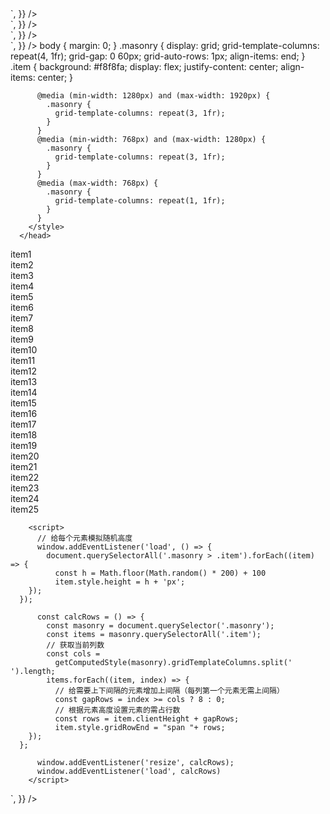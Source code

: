 
<Meta of={GridStory} />

<Title>Grid 自动布局</Title>
<Canvas
  of={GridStory.Demo1}
  source={{
    code: `
      <div className="ml-auto mr-auto grid grid-cols-[1fr_1fr_2fr] gap-6 mt-3">
        <div className="bg-amber-300 h-10"></div>
        <div className="bg-amber-300 h-10"></div>
        <div className="bg-amber-300 h-10"></div>
        <div className="bg-amber-300 h-10"></div>
      </div>
  `,
  }}
/>

<Title>Grid 自动布局 定宽</Title>
<Canvas
  of={GridStory.Demo2}
  source={{
    code: `
      <div className="ml-auto mr-auto grid grid-cols-[1fr_100px_2fr] gap-6 mt-3">
        <div className="bg-amber-300 h-10"></div>
        <div className="bg-amber-300 h-10"></div>
        <div className="bg-amber-300 h-10"></div>
        <div className="bg-amber-300 h-10"></div>
      </div>
  `,
  }}
/>

<Title>Grid 响应式布局【最少宽度300】</Title>
<Canvas
  of={GridStory.Demo3}
  source={{
    code: `
      <div className="ml-auto mr-auto grid grid-cols-[repeat(auto-fit,minmax(300px,1fr))] gap-6 mt-3">
        <div className="bg-amber-300 h-10"></div>
        <div className="bg-amber-300 h-10"></div>
        <div className="bg-amber-300 h-10"></div>
        <div className="bg-amber-300 h-10"></div>
        <div className="bg-amber-300 h-10"></div>
      </div>
  `,
  }}
/>

<Title>Grid 不定宽自定排列</Title>
<Canvas
  of={GridStory.Demo4}
  source={{
    code: `
      <div className="ml-auto mr-auto grid grid-cols-[repeat(auto-fit,minmax(300px,1fr))] grid-flow-row-dense gap-6 mt-3">
        <div className="bg-amber-300 h-10"></div>
        <div className="bg-amber-300 h-10"></div>
        <div className="bg-amber-300 h-10 col-start-[span_2] "></div>
        <div className="bg-amber-300 h-10"></div>
        <div className="bg-amber-300 h-10"></div>
        <div className="bg-amber-300 h-10"></div>
      </div>
  `,
  }}
/>

<Title>Grid 瀑布流</Title>
<Canvas
  of={GridStory.Demo5}
  source={{
    code: `
      <style>
      body {
        margin: 0;
      }
      .masonry {
        display: grid;
        grid-template-columns: repeat(4, 1fr);
        grid-gap: 0 60px;
        grid-auto-rows: 1px;
        align-items: end;
      }
      .item {
        background: #f8f8fa;
        display: flex;
        justify-content: center;
        align-items: center;
      }

          @media (min-width: 1280px) and (max-width: 1920px) {
            .masonry {
              grid-template-columns: repeat(3, 1fr);
            }
          }
          @media (min-width: 768px) and (max-width: 1280px) {
            .masonry {
              grid-template-columns: repeat(3, 1fr);
            }
          }
          @media (max-width: 768px) {
            .masonry {
              grid-template-columns: repeat(1, 1fr);
            }
          }
        </style>
      </head>

  <body>
    <div class="masonry">
      <div class="item">item1</div>
      <div class="item">item2</div>
      <div class="item">item3</div>
      <div class="item">item4</div>
      <div class="item">item5</div>
      <div class="item">item6</div>
      <div class="item">item7</div>
      <div class="item">item8</div>
      <div class="item">item9</div>
      <div class="item">item10</div>
      <div class="item">item11</div>
      <div class="item">item12</div>
      <div class="item">item13</div>
      <div class="item">item14</div>
      <div class="item">item15</div>
      <div class="item">item16</div>
      <div class="item">item17</div>
      <div class="item">item18</div>
      <div class="item">item19</div>
      <div class="item">item20</div>
      <div class="item">item21</div>
      <div class="item">item22</div>
      <div class="item">item23</div>
      <div class="item">item24</div>
      <div class="item">item25</div>
    </div>

        <script>
          // 给每个元素模拟随机高度
          window.addEventListener('load', () => {
            document.querySelectorAll('.masonry > .item').forEach((item) => {
              const h = Math.floor(Math.random() * 200) + 100
              item.style.height = h + 'px';
        });
      });

          const calcRows = () => {
            const masonry = document.querySelector('.masonry');
            const items = masonry.querySelectorAll('.item');
            // 获取当前列数
            const cols =
              getComputedStyle(masonry).gridTemplateColumns.split(' ').length;
            items.forEach((item, index) => {
              // 给需要上下间隔的元素增加上间隔（每列第一个元素无需上间隔）
              const gapRows = index >= cols ? 8 : 0;
              // 根据元素高度设置元素的需占行数
              const rows = item.clientHeight + gapRows;
              item.style.gridRowEnd = "span "+ rows;
        });
      };

          window.addEventListener('resize', calcRows);
          window.addEventListener('load', calcRows)
        </script>

`,
}}
/>
